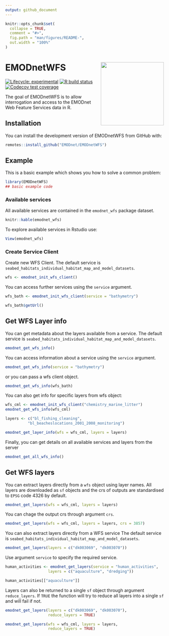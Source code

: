 ```yaml
---
output: github_document
---
```


<!-- README.md is generated from README.Rmd. Please edit that file -->

```r
knitr::opts_chunk$set(
  collapse = TRUE,
  comment = "#>",
  fig.path = "man/figures/README-",
  out.width = "100%"
)
```

# EMODnetWFS <img src='man/figures/emodnetwfs.svg' align="right" height="200"/>

<!-- badges: start -->
[![Lifecycle: experimental](https://img.shields.io/badge/lifecycle-experimental-orange.svg)](https://www.tidyverse.org/lifecycle/#experimental)
[![R build status](https://github.com/EMODnet/EMODnetWFS/workflows/R-CMD-check/badge.svg)](https://github.com/EMODnet/EMODnetWFS/actions)
[![Codecov test coverage](https://codecov.io/gh/EMODnet/EMODnetWFS/branch/master/graph/badge.svg)](https://codecov.io/gh/EMODnet/EMODnetWFS?branch=master)
<!-- badges: end -->

The goal of EMODnetWFS is to allow interrogation and access to the EMODnet Web Feature Services data in R.

## Installation

You can install the development version of EMODnetWFS from GitHub with:

``` r
remotes::install_github("EMODnet/EMODnetWFS")
```

## Example

This is a basic example which shows you how to solve a common problem:

```r
library(EMODnetWFS)
## basic example code
```

### Available services

All available services are contained in the `emodnet_wfs` package dataset.


```r
knitr::kable(emodnet_wfs)
```

To explore available services in Rstudio use:
```r
View(emodnet_wfs)
```

### Create Service Client

Create new WFS Client. The default service is `seabed_habitats_individual_habitat_map_and_model_datasets`.

```r
wfs <- emodnet_init_wfs_client()

```

You can access further services using the `service` argument. 

```r

wfs_bath <- emodnet_init_wfs_client(service = "bathymetry")

wfs_bath$getUrl()
```

## Get WFS Layer info

You can get metadata about the layers available from a service. The default service is `seabed_habitats_individual_habitat_map_and_model_datasets`.

```r
emodnet_get_wfs_info()
```

You can access information about a service using the `service` argument.

```r
emodnet_get_wfs_info(service = "bathymetry")
```

or you can pass a wfs client object.

```r
emodnet_get_wfs_info(wfs_bath)
```

You can also get info for specific layers from wfs object:

```r
wfs_cml <- emodnet_init_wfs_client("chemistry_marine_litter")
emodnet_get_wfs_info(wfs_cml)

layers <- c("bl_fishing_cleaning",
          "bl_beacheslocations_2001_2008_monitoring")

emodnet_get_layer_info(wfs = wfs_cml, layers = layers)
```


Finally, you can get details on all available services and layers from the server

```r
emodnet_get_all_wfs_info()
```


## Get WFS layers

You can extract layers directly from a `wfs` object using layer names. All layers are downloaded as `sf` objects and the crs of outputs are standardised to `EPSG` code 4326 by default.

```r
emodnet_get_layers(wfs = wfs_cml, layers = layers)
```

You can chage the output crs through argument `crs`.

```r
emodnet_get_layers(wfs = wfs_cml, layers = layers, crs = 3857)

```


You can also extract layers directly from a WFS service The default service is `seabed_habitats_individual_habitat_map_and_model_datasets`.

```r
emodnet_get_layers(layers = c("dk003069", "dk003070"))

```

Use argument `service` to specify the required service.
```r

human_activities <- emodnet_get_layers(service = "human_activities", 
                   layers = c("aquaculture", "dredging"))

human_activities[["aquaculture"]]
```


Layers can also be returned to a single `sf` object through argument `reduce_layers`.  If `TRUE` the function will try to reduce all layers into a single `sf` and will fail if not.

```r
emodnet_get_layers(layers = c("dk003069", "dk003070"), 
                   reduce_layers = TRUE)
```

 
```r
emodnet_get_layers(wfs = wfs_cml, layers = layers,
                   reduce_layers = TRUE)
```



